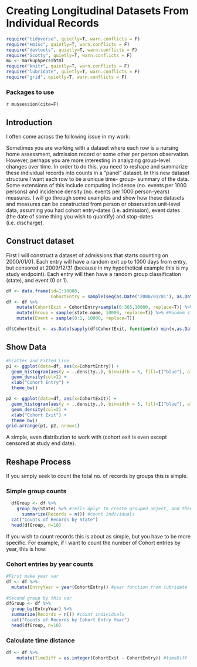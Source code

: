 # Creating Longitudinal Datasets From Individual Records

```r
require("tidyverse", quietly=T, warn.conflicts = F)
require("Hmisc", quietly=T, warn.conflicts = F)
require("devtools", quietly=T, warn.conflicts = F)
require("Scotty", quietly=T, warn.conflicts = F)
mu <- markupSpecs$html  
require("knitr", quietly=T, warn.conflicts = F)
require("lubridate", quietly=T, warn.conflicts = F)
require("grid", quietly=T, warn.conflicts = F)
```

### Packages to use  
`r mu$session(cite=F)`  

## Introduction  

I often come across the following issue in my work:  

  Sometimes you are working with a dataset where each row is a nursing home assessment, admission record or some other per person observation. However, perhaps you are more interesting in analyzing group-level changes over time. In order to do this, you need to reshape and summarize these individual records into counts in a "panel" dataset. In this new dataset structure I want each row to be a unique time- group- summary of the data. Some extensions of this include computing incidence (no. events per 1000 persons) and incidence density (no. events per 1000 person-years) measures. I will go through some examples and show how these datasets and measures can be constructed from person or observation unit-level data, assuming you had cohort entry-dates (i.e. admission), event dates (the date of some thing you wish to quantify) and stop-dates (i.e. discharge).  

## Construct dataset  

First I will construct a dataset of admissions that starts counting on 2000/01/01. Each entry will have a random exit up to 1000 days from entry, but censored at 2009/12/31 (because in my hypothetical example this is my study endpoint). Each entry will then have a random group classification (state), and event (0 or 1).    
```r
df <- data.frame(id=1:10000,
                 CohortEntry = sample(seq(as.Date('2000/01/01'), as.Date('2009/12/31'), by='day'), replace=T, 10000))
df <- df %>%
    mutate(CohortExit = CohortEntry+sample(0:365,10000, replace=T)) %>% #CohortExit Date (up to 1000 days from start)
    mutate(Group = sample(state.name, 10000, replace=T)) %>% #Random state for each group
    mutate(Event = sample(0:1, 10000, replace=T))

df$CohortExit <- as.Date(sapply(df$CohortExit, function(x) min(x,as.Date('2009/12/31'))), origin=origin) #Censor at 'study end'
```

## Show Data
```r
#Scatter and Fitted Line 
p1 <- ggplot(data=df, aes(x=CohortEntry)) + 
  geom_histogram(aes(y = ..density..), binwidth = 5, fill=I("blue"), alpha=I(0.4)) +
  geom_density(col=2) +
  xlab("Cohort Entry") +
  theme_bw()

p2 <- ggplot(data=df, aes(x=CohortExit)) + 
  geom_histogram(aes(y = ..density..), binwidth = 5, fill=I("blue"), alpha=I(0.4)) +
  geom_density(col=2) +
  xlab("Cohort Exit") +
  theme_bw()
grid.arrange(p1, p2, nrow=1)
```
  A simple, even distribution to work with (cohort exit is even except censored at study end date).  
  
## Reshape Process

If you simply seek to count the total no. of records by groups this is simple. 

### Simple group counts
```r
  dfGroup <- df %>%
    group_by(State) %>% #Tells dplyr to create grouped object, and then execute following at that unit
      summarize(Records = n()) #count individuals
  cat("Counts of Records by State")
  head(dfGroup, n=10)
```
If you wish to count records this is about as simple, but you have to be more specific. For example, if I want to count the number of Cohort entries by year, this is how:

### Cohort entries by year counts
```r
#First make year var
df <- df %>%
  mutate(EntryYear = year(CohortEntry)) #year function from lubridate
  
#Second group by this var
dfGroup <- df %>%    
  group_by(EntryYear) %>%       
  summarize(Records = n()) #count individuals  
  cat("Counts of Records by Cohort Entry Year")  
  head(dfGroup, n=10)
```



### Calculate time distance  
```r
df <- df %>%
    mutate(TimeDiff = as.integer(CohortExit - CohortEntry)) #timeDiff
```
